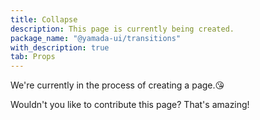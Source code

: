 ```yaml
---
title: Collapse
description: This page is currently being created.
package_name: "@yamada-ui/transitions"
with_description: true
tab: Props
---
```


We're currently in the process of creating a page.😘

Wouldn't you like to contribute this page? That's amazing!
